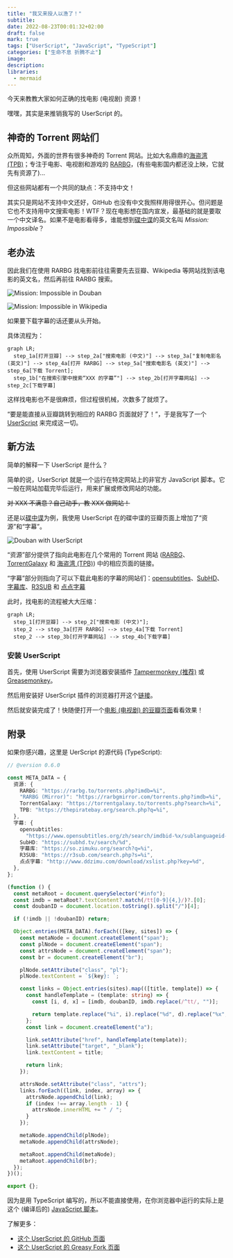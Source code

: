 ```yaml
---
title: "我又来授人以渔了！"
subtitle:
date: 2022-08-23T00:01:32+02:00
draft: false
mark: true
tags: ["UserScript", "JavaScript", "TypeScript"]
categories: ["生命不息 折腾不止"]
image:
description:
libraries:
  - mermaid
---
```


今天来教教大家如何正确的找电影 (电视剧) 资源！

嘿嘿，其实是来推销我写的 UserScript 的。

## 神奇的 Torrent 网站们

众所周知，外面的世界有很多神奇的 Torrent 网站。比如大名鼎鼎的[海盗湾 (TPB)](https://thepiratebay.org)；专注于电影、电视剧和游戏的 [RARBG](https://rarbg.to/torrents.php)，(有些电影国内都还没上映，它就先有资源了)...

但这些网站都有一个共同的缺点：不支持中文！

其实只是网站不支持中文还好，GitHub 也没有中文我照样用得很开心。但问题是它也不支持用中文搜索电影！WTF？现在电影想在国内宣发，最基础的就是要取一个中文译名。如果不是电影看得多，谁能想到[碟中谍](https://movie.douban.com/subject/1292484)的英文名叫 _Mission: Impossible_？

## 老办法

因此我们在使用 RARBG 找电影前往往需要先去豆瓣、Wikipedia 等网站找到该电影的英文名，然后再前往 RARBG 搜索。

![Mission: Impossible in Douban](https://mogeko.github.io/blog-images/r/098/douban-mission-impossible.png)

![Mission: Impossible in Wikipedia](https://mogeko.github.io/blog-images/r/098/wikipedia-mission-impossible.png)

如果要下载字幕的话还要从头开始。

具体流程为：

```mermaid
graph LR;
  step_1a[打开豆瓣] --> step_2a["搜索电影 (中文)"] --> step_3a["复制电影名 (英文)"] --> step_4a[打开 RARBG] --> step_5a["搜索电影名 (英文)"] --> step_6a[下载 Torrent];
  step_1b["在搜索引擎中搜索“XXX 的字幕”"] --> step_2b[打开字幕网站] --> step_2c[下载字幕]
```

这样找电影也不是很麻烦，但过程很机械，次数多了就烦了。

“要是能直接从豆瓣跳转到相应的 RARBG 页面就好了！”，于是我写了一个 [UserScript](https://github.com/mogeko/userscript-douban2rarbg) 来完成这一切。

## 新方法

简单的解释一下 UserScript 是什么？

简单的说，UserScript 就是一个运行在特定网站上的非官方 JavaScript 脚本。它一般在网站加载完毕后运行，用来扩展或修改网站的功能。

~~对 XXX 不满意？自己动手，教 XXX 做网站！~~

还是以[碟中谍](https://movie.douban.com/subject/1292484)为例，我使用 UserScript 在的碟中谍的豆瓣页面上增加了“资源”和“字幕”。

![Douban with UserScript](https://mogeko.github.io/blog-images/r/098/douban-userscript.png)

“资源”部分提供了指向此电影在几个常用的 Torrent 网站 ([RARBG](https://rarbg.to/torrents.php)、 [TorrentGalaxy](https://torrentgalaxy.to) 和 [海盗湾 (TPB)](https://thepiratebay.org)) 中的相应页面的链接。

“字幕”部分则指向了可以下载此电影的字幕的网站们：[opensubtitles](https://www.opensubtitles.org)、[SubHD](https://subhd.tv)、[字幕库](https://zimuku.org)、[R3SUB](https://r3sub.com) 和 [点点字幕](http://www.ddzimu.com)

此时，找电影的流程被大大压缩：

```mermaid
graph LR;
  step_1[打开豆瓣] --> step_2["搜索电影 (中文)"];
  step_2 --> step_3a[打开 RARBG] --> step_4a[下载 Torrent]
  step_2 --> step_3b[打开字幕网站] --> step_4b[下载字幕]
```

### 安装 UserScript

首先，使用 UserScript 需要为浏览器安装插件 [Tampermonkey (推荐)](https://www.tampermonkey.net) 或 [Greasemonkey](https://www.greasespot.net)。

然后用安装好 UserScript 插件的浏览器打开这个[链接](https://greasyfork.org/scripts/427181-douban2rarbg/code/Douban2RARBG.user.js#bypass=true)。

然后就安装完成了！快随便打开一个[电影 (电视剧) 的豆瓣页面](https://movie.douban.com/subject/26629153/)看看效果！

## 附录

如果你感兴趣，这里是 UerScript 的源代码 (TypeScript):

```ts
// @version 0.6.0

const META_DATA = {
  资源: {
    RARBG: "https://rarbg.to/torrents.php?imdb=%i",
    "RARBG (Mirror)": "https://rarbgmirror.com/torrents.php?imdb=%i",
    TorrentGalaxy: "https://torrentgalaxy.to/torrents.php?search=%i",
    TPB: "https://thepiratebay.org/search.php?q=%i",
  },
  字幕: {
    opensubtitles:
      "https://www.opensubtitles.org/zh/search/imdbid-%x/sublanguageid-all/moviename-%i",
    SubHD: "https://subhd.tv/search/%d",
    字幕库: "https://so.zimuku.org/search?q=%i",
    R3SUB: "https://r3sub.com/search.php?s=%i",
    点点字幕: "http://www.ddzimu.com/download/xslist.php?key=%d",
  },
};

(function () {
  const metaRoot = document.querySelector("#info");
  const imdb = metaRoot?.textContent?.match(/tt[0-9]{4,}/)?.[0];
  const doubanID = document.location.toString().split("/")[4];

  if (!imdb || !doubanID) return;

  Object.entries(META_DATA).forEach(([key, sites]) => {
    const metaNode = document.createElement("span");
    const plNode = document.createElement("span");
    const attrsNode = document.createElement("span");
    const br = document.createElement("br");

    plNode.setAttribute("class", "pl");
    plNode.textContent = `${key}: `;

    const links = Object.entries(sites).map(([title, template]) => {
      const handleTemplate = (template: string) => {
        const [i, d, x] = [imdb, doubanID, imdb.replace(/^tt/, "")];

        return template.replace("%i", i).replace("%d", d).replace("%x", x);
      };
      const link = document.createElement("a");

      link.setAttribute("href", handleTemplate(template));
      link.setAttribute("target", "_blank");
      link.textContent = title;

      return link;
    });

    attrsNode.setAttribute("class", "attrs");
    links.forEach((link, index, array) => {
      attrsNode.appendChild(link);
      if (index !== array.length - 1) {
        attrsNode.innerHTML += " / ";
      }
    });

    metaNode.appendChild(plNode);
    metaNode.appendChild(attrsNode);

    metaRoot.appendChild(metaNode);
    metaRoot.appendChild(br);
  });
})();

export {};
```

因为是用 TypeScript 编写的，所以不能直接使用，在你浏览器中运行的实际上是这个 (编译后的) [JavaScript 脚本](https://github.com/mogeko/userscript-douban2rarbg/blob/master/dist/Douban2RARBG.user.js)。

了解更多：

- [这个 UserScript 的 GitHub 页面](https://github.com/mogeko/userscript-douban2rarbg)
- [这个 UserScript 的 Greasy Fork 页面](https://greasyfork.org/zh-CN/scripts/427181-douban2rarbg)

